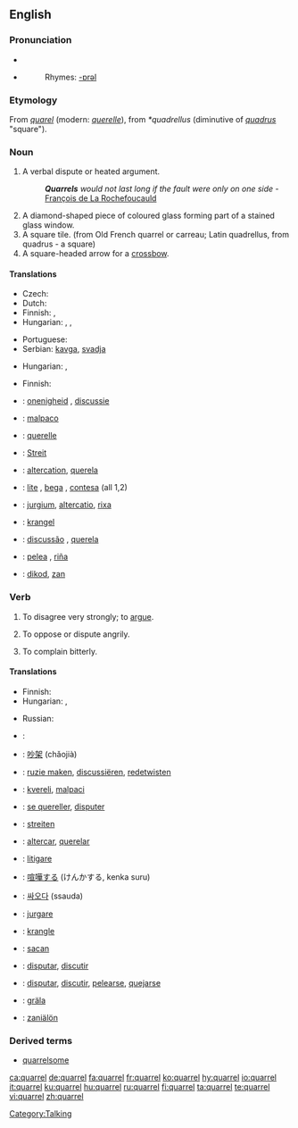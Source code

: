==English==

===Pronunciation===
*{{IPA|/ˈkwɒrəl/}}
*{{SAMPA|/"kwQr@l/}}
*:Rhymes: [[Rhymes:English:-ɒrəl|-ɒrəl]]

===Etymology===
From {{OF.}} ''[[quarel]]'' (modern: ''[[querelle]]''), from {{VL.}} ''*quadrellus'' (diminutive of ''[[quadrus]]'' "square").

===Noun===
{{en-noun}}
{{wikipedia}}
# A verbal dispute or heated argument.
#:'''''Quarrels''' would not last long if the fault were only on one side'' - [[q:François de La Rochefoucauld|François de La Rochefoucauld]]
# A diamond-shaped piece of coloured glass forming part of a stained glass window.
# A square tile. (from Old French quarrel or carreau;  Latin quadrellus, from quadrus - a square)
# A square-headed arrow for a [[crossbow]].

====Translations====
{{trans-top|verbal dispute or heated argument}}
* Czech: {{t-|cs|hádka|f}}
* Dutch: {{t-|nl|ruzie|f}}
* Finnish: {{t-|fi|kiista}}, {{t+|fi|kina}}
* Hungarian: {{t|hu|veszekedés}}, {{t|hu|perpatvar}}, {{t+|hu|vita}}
{{trans-mid}}
* Portuguese: {{t+|pt|discussão|f}}
* Serbian: [[kavga]], [[svadja]]
{{trans-bottom}}

{{trans-top|a diamond-shaped piece of coloured glass forming part of a stained glass window}}
{{trans-mid}}
{{trans-bottom}}

{{trans-top|a square tile}}
* Hungarian: {{t|hu|burkolólap}}, {{t|hu|mozaiklap}}
{{trans-mid}}
{{trans-bottom}}

{{trans-top|a square-headed arrow for a crossbow}}
* Finnish: {{t+|fi|vasama}}
{{trans-mid}}
{{trans-bottom}}

{{checktrans-top}}
*{{ttbc|Dutch}}: [[onenigheid]] {{f}}, [[discussie]] {{f}}
*{{ttbc|Esperanto}}: [[malpaco]]
*{{ttbc|French}}: [[querelle]] {{f}}
*{{ttbc|German}}: [[Streit]] {{m}}
*{{ttbc|Interlingua}}: [[altercation]], [[querela]]
*{{ttbc|Italian}}: [[lite]] {{f}}, [[bega]] {{f}}, [[contesa]] {{f}} (all 1,2)
{{checktrans-mid}}
*{{ttbc|Latin}}: [[jurgium]], [[altercatio]], [[rixa]]
*{{ttbc|Norwegian}}: [[krangel]]
*{{ttbc|Portuguese}}: [[discussão]] {{f}}, [[querela]] {{f}}
*{{ttbc|Spanish}}: [[pelea]] {{f}}, [[riña]] {{f}}
*{{ttbc|Volapük}}: [[dikod]], [[zan]]
{{checktrans-bottom}}

===Verb===
{{en-verb|quarrels|quarreling|quarreled}}

# To disagree very strongly; to [[argue]].
# {{rfd-redundant}} To oppose or dispute angrily.
# {{rfv-sense}} To complain bitterly.

====Translations====
{{trans-top|to disagree very strongly}}
* Finnish: {{t+|fi|riidellä}}
* Hungarian: {{t|hu|veszekszik}}, {{t|hu|veszekedik}}
{{trans-mid}}
* Russian: {{t|ru|ссориться|tr=ssórit’s’a|sc=Cyrl}} {{impf}}
{{trans-bottom}}

{{checktrans-top}}
*{{ttbc|Arabic}}: {{ARchar|[[تخاصم]]}} {{IPAchar|(taxáʂʂama)}}
*{{ttbc|Chinese}}: [[吵架]] (chǎojià)
*{{ttbc|Dutch}}: [[ruzie maken]], [[discussiëren]], [[redetwisten]]
*{{ttbc|Esperanto}}: [[kvereli]], [[malpaci]]
*{{ttbc|French}}: [[quereller|se quereller]], [[disputer]]
*{{ttbc|German}}: [[streiten]]
*{{ttbc|Interlingua}}: [[altercar]], [[querelar]]
*{{ttbc|Italian}}: [[litigare]]
{{checktrans-mid}}
*{{ttbc|Japanese}}: [[喧嘩する]] (けんかする, kenka suru)
*{{ttbc|Korean}}: [[싸오다]] (ssauda)
*{{ttbc|Latin}}: [[jurgare]]
*{{ttbc|Norwegian}}: [[krangle]]
*{{ttbc|Old English}}: [[sacan]]
*{{ttbc|Portuguese}}: [[disputar]], [[discutir]]
*{{ttbc|Spanish}}: [[disputar]], [[discutir]], [[pelearse]], [[quejarse]]
*{{ttbc|Swedish}}: [[gräla]]
*{{ttbc|Volapük}}: [[zaniälön]]
{{checktrans-bottom}}

===Derived terms===
*[[quarrelsome]]

[[Category:Talking]]

[[ca:quarrel]]
[[de:quarrel]]
[[fa:quarrel]]
[[fr:quarrel]]
[[ko:quarrel]]
[[hy:quarrel]]
[[io:quarrel]]
[[it:quarrel]]
[[ku:quarrel]]
[[hu:quarrel]]
[[ru:quarrel]]
[[fi:quarrel]]
[[ta:quarrel]]
[[te:quarrel]]
[[vi:quarrel]]
[[zh:quarrel]]